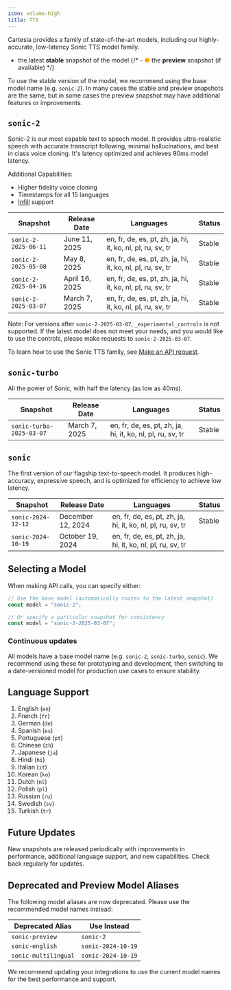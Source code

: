 ```yaml
---
icon: volume-high
title: TTS
---
```

Cartesia provides a family of state-of-the-art models, including our highly-accurate, low-latency Sonic TTS model family.

- <Icon icon="circle" size="10px" iconType="solid" color="#008000"/> the latest **stable** snapshot of the model
  {/* - <span style="color: orange;">●</span> the **preview** snapshot (if available) */}

To use the stable version of the model, we recommend using the base model name (e.g. `sonic-2`).
In many cases the stable and preview snapshots are the same, but in some cases the preview snapshot may have additional features or improvements.

## `sonic-2`

Sonic-2 is our most capable text to speech model. It provides ultra-realistic speech with accurate transcript following, minimal hallucinations, and best in class voice cloning. It's latency optimized and achieves 90ms model latency.

Additional Capabilities:

- Higher fidelity voice cloning
- Timestamps for all 15 languages
- [Infill](/2024-06-10/api-reference/infill/bytes) support

| Snapshot                                                  | Release Date   | Languages                                                  | Status |
| --------------------------------------------------------- | -------------- | ---------------------------------------------------------- | ------ |
| <Icon icon="circle" size="10px" iconType="solid" color="#008000"/> `sonic-2-2025-06-11` | June 11, 2025  | en, fr, de, es, pt, zh, ja, hi, it, ko, nl, pl, ru, sv, tr | Stable |
| `sonic-2-2025-05-08` | May 8, 2025    | en, fr, de, es, pt, zh, ja, hi, it, ko, nl, pl, ru, sv, tr | Stable |
| `sonic-2-2025-04-16` | April 16, 2025 | en, fr, de, es, pt, zh, ja, hi, it, ko, nl, pl, ru, sv, tr | Stable |
| `sonic-2-2025-03-07`                                      | March 7, 2025  | en, fr, de, es, pt, zh, ja, hi, it, ko, nl, pl, ru, sv, tr | Stable |

Note: For versions after `sonic-2-2025-03-07`, `_experimental_controls` is not supported.
If the latest model does not meet your needs, and you would like to use the controls, please make requests to `sonic-2-2025-03-07`.

To learn how to use the Sonic TTS family, see [Make an API request](/2024-06-10/get-started/make-an-api-request).

## `sonic-turbo`

All the power of Sonic, with half the latency (as low as 40ms).

| Snapshot                                                      | Release Date  | Languages                                                  | Status |
| ------------------------------------------------------------- | ------------- | ---------------------------------------------------------- | ------ |
| <Icon icon="circle" size="10px" iconType="solid" color="#008000"/> `sonic-turbo-2025-03-07` | March 7, 2025 | en, fr, de, es, pt, zh, ja, hi, it, ko, nl, pl, ru, sv, tr | Stable |

## `sonic`

The first version of our flagship text-to-speech model. It produces high-accuracy, expressive speech, and is optimized for efficiency to achieve low latency.

| Snapshot                                                | Release Date      | Languages                                                  | Status |
| ------------------------------------------------------- | ----------------- | ---------------------------------------------------------- | ------ |
| <Icon icon="circle" size="10px" iconType="solid" color="#008000"/> `sonic-2024-12-12` | December 12, 2024 | en, fr, de, es, pt, zh, ja, hi, it, ko, nl, pl, ru, sv, tr | Stable |
| `sonic-2024-10-19`                                      | October 19, 2024  | en, fr, de, es, pt, zh, ja, hi, it, ko, nl, pl, ru, sv, tr |        |

## Selecting a Model

When making API calls, you can specify either:

```javascript
// Use the base model (automatically routes to the latest snapshot)
const model = "sonic-2";

// Or specify a particular snapshot for consistency
const model = "sonic-2-2025-03-07";
```

### Continuous updates

All models have a base model name (e.g. `sonic-2`, `sonic-turbo`, `sonic`).
We recommend using these for prototyping and development, then switching to a date-versioned model for production use cases to ensure stability.

## Language Support

1. English (`en`)
1. French (`fr`)
1. German (`de`)
1. Spanish (`es`)
1. Portuguese (`pt`)
1. Chinese (`zh`)
1. Japanese (`ja`)
1. Hindi (`hi`)
1. Italian (`it`)
1. Korean (`ko`)
1. Dutch (`nl`)
1. Polish (`pl`)
1. Russian (`ru`)
1. Swedish (`sv`)
1. Turkish (`tr`)

## Future Updates

New snapshots are released periodically with improvements in performance, additional language support, and new capabilities. Check back regularly for updates.

## Deprecated and Preview Model Aliases

The following model aliases are now deprecated. Please use the recommended model names instead:

| Deprecated Alias     | Use Instead         |
|----------------------|--------------------|
| `sonic-preview`      | `sonic-2`          |
| `sonic-english`      | `sonic-2024-10-19` |
| `sonic-multilingual` | `sonic-2024-10-19` |

We recommend updating your integrations to use the current model names for the best performance and support.
